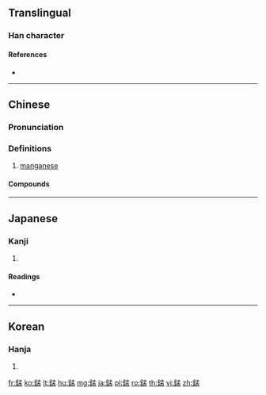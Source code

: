 {{character info/new}}
{{also|锰}}
==Translingual==

===Han character===
{{Han char|rn=167|rad=金|as=08|sn=16|four=87117|canj=CNDT|ids=⿰金孟}}

====References====
* {{Han ref|kx=1313.051|dkj=40589|hdz=64227.050|uh=9333|ud=37683|bh=BFF8|bd=49144}}

----

==Chinese==
{{zh-forms|s=锰}}

===Pronunciation===
{{zh-pron
|m=měng
|c=maang5
|mc=
|oc=
|ma=
|cat=n
}}

===Definitions===
{{zh-hanzi}}

# [[manganese]]

====Compounds====
{{zh-der|錳鋼|錳結核|錳礦球}}

----

==Japanese==

===Kanji===
{{ja-kanji|grade=|rs=金08}}

# {{defn|lang=ja|sort=金08}}

====Readings====
* {{ja-readings|on=[[もう]] (mō)|kun=[[まんがん]] (mangan)|nanori=}}

----

==Korean==

===Hanja===
{{ko-hanja|hangeul=맹|eumhun=|rv=maeng|mr=maeng|y=mayng}}

# {{defn|lang=ko|sort=金08}}

{{zh-cat|Chemical elements}}

[[fr:錳]]
[[ko:錳]]
[[lt:錳]]
[[hu:錳]]
[[mg:錳]]
[[ja:錳]]
[[pl:錳]]
[[ro:錳]]
[[th:錳]]
[[vi:錳]]
[[zh:錳]]